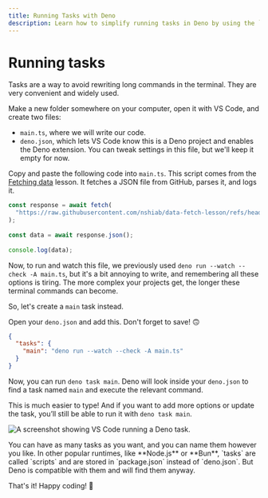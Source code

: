 ```yaml
---
title: Running Tasks with Deno
description: Learn how to simplify running tasks in Deno by using the `deno.json` configuration file.
---
```



# Running tasks

Tasks are a way to avoid rewriting long commands in the terminal. They are very convenient and widely used.

Make a new folder somewhere on your computer, open it with VS Code, and create two files:

- `main.ts`, where we will write our code.
- `deno.json`, which lets VS Code know this is a Deno project and enables the Deno extension. You can tweak settings in this file, but we'll keep it empty for now.

Copy and paste the following code into `main.ts`. This script comes from the [Fetching data](/pushing-further/fetch) lesson. It fetches a JSON file from GitHub, parses it, and logs it.

```ts showLineNumbers filename="main.ts"
const response = await fetch(
  "https://raw.githubusercontent.com/nshiab/data-fetch-lesson/refs/heads/main/temp.json",
);
 
const data = await response.json();
 
console.log(data);
```

Now, to run and watch this file, we previously used `deno run --watch --check -A main.ts`, but it's a bit annoying to write, and remembering all these options is tiring. The more complex your projects get, the longer these terminal commands can become.

So, let's create a `main` task instead.

Open your `deno.json` and add this. Don't forget to save! 🙃

```json showLineNumbers filename="deno.json"
{
  "tasks": {
    "main": "deno run --watch --check -A main.ts"
  }
}
```

Now, you can run `deno task main`. Deno will look inside your `deno.json` to find a task named `main` and execute the relevant command.

This is much easier to type! And if you want to add more options or update the task, you’ll still be able to run it with `deno task main`.

![A screenshot showing VS Code running a Deno task.](/assets/pushing-further/tasks/task.png)

<Callout type="info" emoji="💡">
    You can have as many tasks as you want, and you can name them however you like. In other popular runtimes, like **Node.js** or **Bun**, `tasks` are called `scripts` and are stored in `package.json` instead of `deno.json`. But Deno is compatible with them and will find them anyway.
</Callout>

That's it! Happy coding! 🥳
